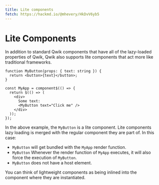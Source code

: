 ```yaml
---
title: Lite components
fetch: https://hackmd.io/@mhevery/HkDvV6yb5
---
```


# Lite Components

In addition to standard Qwik components that have all of the lazy-loaded properties of Qwik, Qwik also supports lite components that act more like traditional frameworks.

```tsx
function MyButton(props: { text: string }) {
  return <button>{text}</button>;
}

const MyApp = component$(() => {
  return $(() => (
    <div>
      Some text:
      <MyButton text="Click me" />
    </div>
  ));
});
```

In the above example, the `MyButton` is a lite component. Lite components lazy loading is merged with the regular component they are part of. In this case:

- `MyButton` will get bundled with the `MyApp` render function.
- `MyButton` Whenever the render function of `MyApp` executes, it will also force the execution of `MyButton`.
- `MyButton` does not have a host element.

You can think of lightweight components as being inlined into the component where they are instantiated.
